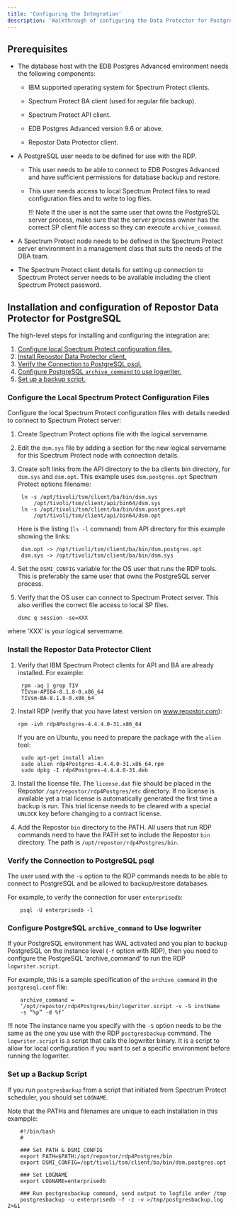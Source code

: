 ```yaml
---
title: 'Configuring the Integration'
description: 'Walkthrough of configuring the Data Protector for PostgreSQL integration'
---
```


## Prerequisites

- The database host with the EDB Postgres Advanced environment needs the following components:
    
   - IBM supported operating system for Spectrum Protect clients.

  - Spectrum Protect BA client (used for regular file backup).

  - Spectrum Protect API client.

  - EDB Postgres Advanced version 9.6 or above.

  - Repostor Data Protector client.


- A PostgreSQL user needs to be defined for use with the RDP.
    
  - This user needs to be able to connect to EDB Postgres Advanced and have sufficient permissions for
database backup and restore.

  - This user needs access to local Spectrum Protect files to read configuration files and to write to log files.

    !!! Note
        If the user is not the same user that owns the PostgreSQL server process, make sure that the server process owner has the correct SP client file access so they can execute `archive_command`.

- A Spectrum Protect node needs to be defined in the Spectrum Protect server environment in a
management class that suits the needs of the DBA team.

- The Spectrum Protect client details for setting up connection to Spectrum Protect server needs to be
available including the client Spectrum Protect password.


## Installation and configuration of Repostor Data Protector for PostgreSQL

The high-level steps for installing and configuring the integration are:

1. [Configure local Spectrum Protect configuration files.](/#configure-local-spectrum-protect-configuration-files)
1. [Install Repostor Data Protector client.](#install-repostor-data-protector-client)
1. [Verify the Connection to PostgreSQL psql.](/#verify-the-connection-to-postgresql-psql)
1. [Configure PostgreSQL `archive_command` to use logwriter.](#configure-postgresql-archive_command-to-use-logwriter)
1. [Set up a backup script.](#set-up-a-backup-script)

### Configure the Local Spectrum Protect Configuration Files 

Configure the local Spectrum Protect configuration files with details needed to connect to
Spectrum Protect server:

1. Create Spectrum Protect options file with the logical servername.

2. Edit the `dsm.sys` file by adding a section for the new logical servername for this Spectrum Protect node with
connection details.

3. Create soft links from the API directory to the ba clients bin directory, for `dsm.sys` and `dsm.opt`. This example uses `dsm.postgres.opt` Spectrum Protect options filename:

   ``` 
    ln -s /opt/tivoli/tsm/client/ba/bin/dsm.sys
        /opt/tivoli/tsm/client/api/bin64/dsm.sys
    ln -s /opt/tivoli/tsm/client/ba/bin/dsm.postgres.opt
        /opt/tivoli/tsm/client/api/bin64/dsm.opt
   ```    

   Here is the listing (`ls -l` command) from API directory for this example showing the links:

   ```    
    dsm.opt -> /opt/tivoli/tsm/client/ba/bin/dsm.postgres.opt
    dsm.sys -> /opt/tivoli/tsm/client/ba/bin/dsm.sys
   ```    

4. Set the `DSMI_CONFIG` variable for the OS user that runs the RDP tools. This is preferably the same user
that owns the PostgreSQL server process.

5. Verify that the OS user can connect to Spectrum Protect server. This also verifies the correct file access to local SP files.
    
   ``` 
   dsmc q session -se=XXX
   ``` 
  
  where ‘XXX’ is your logical servername.
    

### Install the Repostor Data Protector Client

1. Verify that IBM Spectrum Protect clients for API and BA are already installed. For example:

   ```    
    rpm -aq | grep TIV
    TIVsm-API64-8.1.8-0.x86_64
    TIVsm-BA-8.1.8-0.x86_64
   ```   

2. Install RDP (verify that you have latest version on www.repostor.com):
    ```   
    rpm -ivh rdp4Postgres-4.4.4.0-31.x86_64
    ```   
    If you are on Ubuntu, you need to prepare the package with the `alien` tool:
    
    ```
     sudo apt-get install alien
     sudo alien rdp4Postgres-4.4.4.0-31.x86_64.rpm
     sudo dpkg -I rdp4Postgres-4.4.4.0-31.deb
    ```


3. Install the license file. The `license.dat` file should be placed in the Repostor `/opt/repostor/rdp4Postgres/etc` directory. If no
license is available yet a trial license is automatically generated the first time a backup is run. This
trial license needs to be cleared with a special `UNLOCK` key before changing to a contract license.

4. Add the Repostor `bin` directory to the PATH. All users that run RDP commands need to have the PATH set to include the Repostor `bin` directory.
The path is `/opt/repostor/rdp4Postgres/bin`.

### Verify the Connection to PostgreSQL psql

The user used with the `-u` option to the RDP commands needs to be able to connect to PostgreSQL and be
allowed to backup/restore databases.

For example, to verify the connection for user `enterprisedb`:

```
    psql -U enterprisedb -l
```
### Configure PostgreSQL `archive_command` to Use logwriter

If your PostgreSQL environment has WAL activated and you plan to backup PostgreSQL on the instance
level (`-f` option with RDP), then you need to configure the PostgreSQL ‘archive_command’ to run the
RDP `logwriter.script`.

For example, this is a sample specification of the `archive_command` in the `postgresql.conf` file:
```
    archive_command =
    ‘/opt/repostor/rdp4Postgres/bin/logwriter.script -v -S instName
    -s “%p” -d %f’
```
!!! note
    The instance name you specify with the `-S` option needs to be the same as the one you use with the RDP `postgresbackup`
    command. The `logwriter.script` is a script that calls the logwriter binary. It is a script to allow for local configuration if you want
    to set a specific environment before running the logwriter.

### Set up a Backup Script

If you run `postgresbackup` from a script that initiated from Spectrum Protect scheduler, you should set `LOGNAME`.

Note that the PATHs and filenames are unique to each installation in this exampple:

```
    #!/bin/bash
    #

    ### Set PATH & DSMI_CONFIG
    export PATH=$PATH:/opt/repostor/rdp4Postgres/bin
    export DSMI_CONFIG=/opt/tivoli/tsm/client/ba/bin/dsm.postgres.opt

    ### Set LOGNAME
    export LOGNAME=enterprisedb

    ### Run postgresbackup command, send output to logfile under /tmp
    postgresbackup -u enterprisedb -f -z -v >/tmp/postgresbackup.log 2>&1
```




